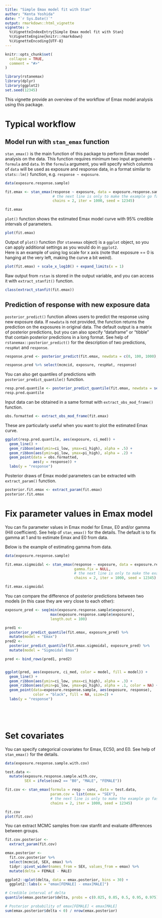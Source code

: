 ```yaml
---
title: "Simple Emax model fit with Stan"
author: "Kenta Yoshida"
date: "`r Sys.Date()`"
output: rmarkdown::html_vignette
vignette: >
  %\VignetteIndexEntry{Simple Emax model fit with Stan}
  %\VignetteEngine{knitr::rmarkdown}
  %\VignetteEncoding{UTF-8}
---
```


```r
knitr::opts_chunk$set(
  collapse = TRUE,
  comment = "#>"
)
```

```r
library(rstanemax)
library(dplyr)
library(ggplot2)
set.seed(12345)
```

This vignette provide an overview of the workflow of Emax model analysis using this package.


# Typical workflow

## Model run with `stan_emax` function

`stan_emax()` is the main function of this package to perform Emax model analysis on the data.
This function requires minimum two input arguments - `formula` and `data`.
In the `formula` argument, you will specify which columns of `data` will be used as exposure and response data, in a format similar to `stats::lm()` function, e.g. `response ~ exposure`.

```r
data(exposure.response.sample)

fit.emax <- stan_emax(response ~ exposure, data = exposure.response.sample,
                      # the next line is only to make the example go fast enough
                      chains = 2, iter = 1000, seed = 12345)
```

```r
fit.emax
```

`plot()` function shows the estimated Emax model curve with 95% credible intervals of parameters.

```r
plot(fit.emax)
```

Output of `plot()` function (for `stanemax` object) is a `ggplot` object, so you can apply additional settings as you would do in `ggplot2`.  
Here is an example of using log scale for x axis (note that exposure == 0 is hanging at the very left, making the curve a bit weird).

```r
plot(fit.emax) + scale_x_log10() + expand_limits(x = 1)
```


Raw output from `rstan` is stored in the output variable, and you can access it with `extract_stanfit()` function.

```r
class(extract_stanfit(fit.emax))
```

## Prediction of response with new exposure data

`posterior_predict()` function allows users to predict the response using new exposure data.
If `newdata` is not provided, the function returns the prediction on the exposures in original data.
The default output is a matrix of posterior predictions, but you can also specify "dataframe" or "tibble" that contain posterior predictions in a long format.
See help of `rstanemax::posterior_predict()` for the description of two predictions, `respHat` and `response`.

```r
response.pred <- posterior_predict(fit.emax, newdata = c(0, 100, 1000), returnType = "tibble")

response.pred %>% select(mcmcid, exposure, respHat, response)
```

You can also get quantiles of predictions with `posterior_predict_quantile()` function.

```r
resp.pred.quantile <- posterior_predict_quantile(fit.emax, newdata = seq(0, 5000, by = 100))
resp.pred.quantile
```

Input data can be obtained in a same format with `extract_obs_mod_frame()` function.

```r
obs.formatted <- extract_obs_mod_frame(fit.emax)
```

These are particularly useful when you want to plot the estimated Emax curve.

```r
ggplot(resp.pred.quantile, aes(exposure, ci_med)) +
  geom_line() + 
  geom_ribbon(aes(ymin=ci_low, ymax=ci_high), alpha = .5) +
  geom_ribbon(aes(ymin=pi_low, ymax=pi_high), alpha = .2) +
  geom_point(data = obs.formatted,
             aes(y = response)) +
  labs(y = "response")
```

Posterior draws of Emax model parameters can be extracted with `extract_param()` function.

```r
posterior.fit.emax <- extract_param(fit.emax)
posterior.fit.emax
```



# Fix parameter values in Emax model

You can fix parameter values in Emax model for Emax, E0 and/or gamma (Hill coefficient).
See help of `stan_emax()` for the details.
The default is to fix gamma at 1 and to estimate Emax and E0 from data.

Below is the example of estimating gamma from data.

```r
data(exposure.response.sample)

fit.emax.sigmoidal <- stan_emax(response ~ exposure, data = exposure.response.sample, 
                                gamma.fix = NULL,
                                # the next line is only to make the example go fast enough
                                chains = 2, iter = 1000, seed = 12345)
```

```r
fit.emax.sigmoidal
```

You can compare the difference of posterior predictions between two models (in this case they are very close to each other):

```r

exposure_pred <- seq(min(exposure.response.sample$exposure),
                     max(exposure.response.sample$exposure),
                     length.out = 100)

pred1 <- 
  posterior_predict_quantile(fit.emax, exposure_pred) %>% 
  mutate(model = "Emax")
pred2 <- 
  posterior_predict_quantile(fit.emax.sigmoidal, exposure_pred) %>% 
  mutate(model = "Sigmoidal Emax")

pred <- bind_rows(pred1, pred2)


ggplot(pred, aes(exposure, ci_med, color = model, fill = model)) +
  geom_line() + 
  geom_ribbon(aes(ymin=ci_low, ymax=ci_high), alpha = .3) +
  geom_ribbon(aes(ymin=pi_low, ymax=pi_high), alpha = .1, color = NA) +
  geom_point(data=exposure.response.sample, aes(exposure, response), 
             color = "black", fill = NA, size=2) +
  labs(y = "response")



 
```



# Set covariates

You can specify categorical covariates for Emax, EC50, and E0.
See help of `stan_emax()` for the details.


```r
data(exposure.response.sample.with.cov)

test.data <-
  mutate(exposure.response.sample.with.cov,
         SEX = ifelse(cov2 == "B0", "MALE", "FEMALE"))

fit.cov <- stan_emax(formula = resp ~ conc, data = test.data,
                     param.cov = list(emax = "SEX"),
                     # the next line is only to make the example go fast enough
                     chains = 2, iter = 1000, seed = 12345)
```

```r
fit.cov
plot(fit.cov)
```


You can extract MCMC samples from raw stanfit and evaluate differences between groups.

```r

fit.cov.posterior <- 
  extract_param(fit.cov)

emax.posterior <- 
  fit.cov.posterior %>% 
  select(mcmcid, SEX, emax) %>% 
  tidyr::pivot_wider(names_from = SEX, values_from = emax) %>% 
  mutate(delta = FEMALE - MALE)

ggplot2::qplot(delta, data = emax.posterior, bins = 30) +
  ggplot2::labs(x = "emax[FEMALE] - emax[MALE]")

# Credible interval of delta
quantile(emax.posterior$delta, probs = c(0.025, 0.05, 0.5, 0.95, 0.975))

# Posterior probability of emax[FEMALE] < emax[MALE]
sum(emax.posterior$delta < 0) / nrow(emax.posterior)

```


